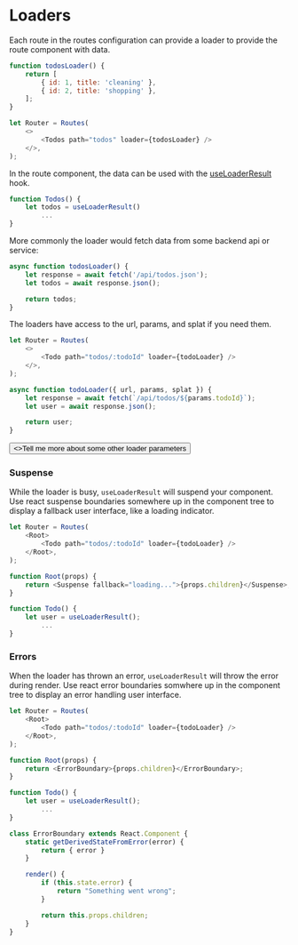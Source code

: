 # Loaders

Each route in the routes configuration can provide a loader to provide the route component with data.

```javascript
function todosLoader() {
	return [
		{ id: 1, title: 'cleaning' },
		{ id: 2, title: 'shopping' },
	];
}

let Router = Routes(
	<>
		<Todos path="todos" loader={todosLoader} />
	</>,
);
```

In the route component, the data can be used with the [useLoaderResult](/hooks/use-loader-result) hook.

```javascript
function Todos() {
	let todos = useLoaderResult()
		...
}
```

More commonly the loader would fetch data from some backend api or service:

```javascript
async function todosLoader() {
	let response = await fetch('/api/todos.json');
	let todos = await response.json();

	return todos;
}
```

The loaders have access to the url, params, and splat if you need them.

```javascript
let Router = Routes(
	<>
		<Todo path="todos/:todoId" loader={todoLoader} />
	</>,
);

async function todoLoader({ url, params, splat }) {
	let response = await fetch(`/api/todos/${params.todoId}`);
	let user = await response.json();

	return user;
}
```

<div className="not-prose flex flex-col items-start">
	<Button href="/guides/loader-parameters" variant="text" arrow="right">
		<>Tell me more about some other loader parameters</>
	</Button>
</div>

### Suspense

While the loader is busy, `useLoaderResult` will suspend your component.
Use react suspense boundaries somewhere up in the component tree to display a fallback user interface, like a loading indicator.

```javascript
let Router = Routes(
	<Root>
		<Todo path="todos/:todoId" loader={todoLoader} />
	</Root>,
);

function Root(props) {
	return <Suspense fallback="loading...">{props.children}</Suspense>;
}

function Todo() {
	let user = useLoaderResult();
		...
}
```

### Errors

When the loader has thrown an error, `useLoaderResult` will throw the error during render.
Use react error boundaries somwhere up in the component tree to display an error handling user interface.

```javascript
let Router = Routes(
	<Root>
		<Todo path="todos/:todoId" loader={todoLoader} />
	</Root>,
);

function Root(props) {
	return <ErrorBoundary>{props.children}</ErrorBoundary>;
}

function Todo() {
	let user = useLoaderResult();
		...
}

class ErrorBoundary extends React.Component {
	static getDerivedStateFromError(error) {
		return { error }
	}

	render() {
		if (this.state.error) {
			return "Something went wrong";
		}

		return this.props.children;
	}
}
```

